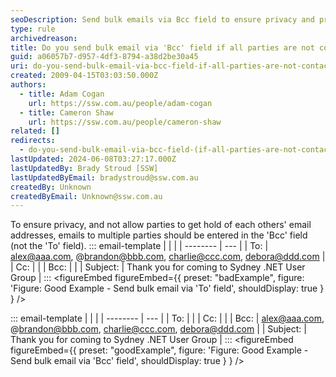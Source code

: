 ```yaml
---
seoDescription: Send bulk emails via Bcc field to ensure privacy and protect recipients' email addresses from being shared.
type: rule
archivedreason:
title: Do you send bulk email via 'Bcc' field if all parties are not contacts of each other?
guid: a06057b7-d957-4df3-8794-a38d2be30a45
uri: do-you-send-bulk-email-via-bcc-field-if-all-parties-are-not-contacts-of-each-other
created: 2009-04-15T03:03:50.000Z
authors:
  - title: Adam Cogan
    url: https://ssw.com.au/people/adam-cogan
  - title: Cameron Shaw
    url: https://ssw.com.au/people/cameron-shaw
related: []
redirects:
  - do-you-send-bulk-email-via-bcc-field-(if-all-parties-are-not-contacts-of-each-other)
lastUpdated: 2024-06-08T03:27:17.000Z
lastUpdatedBy: Brady Stroud [SSW]
lastUpdatedByEmail: bradystroud@ssw.com.au
createdBy: Unknown
createdByEmail: Unknown@ssw.com.au
---
```


To ensure privacy, and not allow parties to get hold of each others' email addresses, emails to multiple parties should be entered in the 'Bcc' field (not the 'To' field).
::: email-template
| | |
| -------- | --- |
| To: | alex@aaa.com, @brandon@bbb.com, charlie@ccc.com, debora@ddd.com |
| Cc: | |
| Bcc: | |
| Subject: | Thank you for coming to Sydney .NET User Group |
:::
<figureEmbed figureEmbed={{
  preset: "badExample",
  figure: 'Figure: Good Example - Send bulk email via \'To\' field',
  shouldDisplay: true
} } />


::: email-template
| | |
| -------- | --- |
| To: | |
| Cc: | |
| Bcc: | alex@aaa.com, @brandon@bbb.com, charlie@ccc.com, debora@ddd.com |
| Subject: | Thank you for coming to Sydney .NET User Group |
:::
<figureEmbed figureEmbed={{
  preset: "goodExample",
  figure: 'Figure: Good Example - Send bulk email via \'Bcc\' field',
  shouldDisplay: true
} } />
